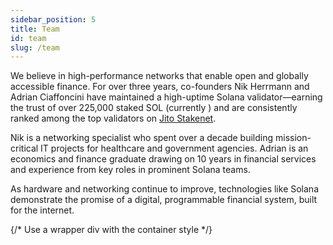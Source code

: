```yaml
---
sidebar_position: 5
title: Team 
id: team
slug: /team
---
```


We believe in high-performance networks that enable open and globally accessible finance. For over three years, co-founders Nik Herrmann and Adrian Ciaffoncini have maintained a high-uptime Solana validator—earning the trust of over 225,000 staked SOL (currently <DynamicStakedValue />) and are consistently ranked among the top validators on [Jito Stakenet](https://www.jito.network/stakenet/steward/FnAPJkzf19s87sm24Qhv6bHZMZvZ43gjNUBRgjwXpD4v/).

Nik is a networking specialist who spent over a decade building mission-critical IT projects for healthcare and government agencies. Adrian is an economics and finance graduate drawing on 10 years in financial services and experience from key roles in prominent Solana teams.

As hardware and networking continue to improve, technologies like Solana demonstrate the promise of a digital, programmable financial system, built for the internet. 

{/* Use a wrapper div with the container style */}
<div className={styles.teamContainer}>

  <TeamProfileCard
    name="Adrian Ciaffoncini"
    title="Co-Founder & COO"
    imageUrl="/img/team/adrian.jpg"
    linkedinUrl="https://www.linkedin.com/in/adrianciaff/"
    twitterUrl="https://x.com/redactedadrian"
  />

  <TeamProfileCard
    name="Nik Herrmann"
    title="Co-Founder & CTO"
    imageUrl="/img/team/nik.jpeg" 
    linkedinUrl="https://www.linkedin.com/in/nikolaus-herrmann-12090a135/"
    twitterUrl="https://x.com/nikhrmn"
  />

</div>